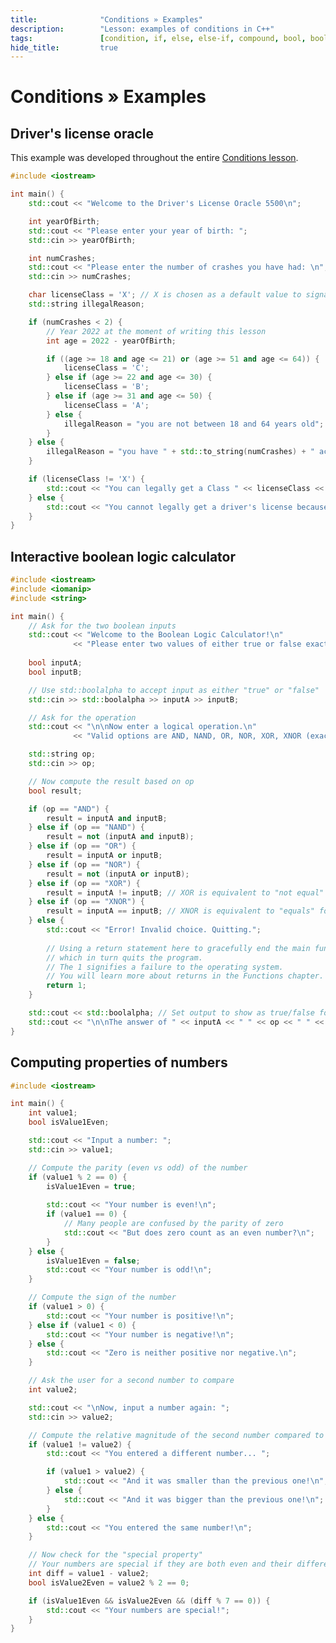 ```yaml
---
title:				"Conditions » Examples"
description:		"Lesson: examples of conditions in C++"
tags:				[condition, if, else, else-if, compound, bool, boolean, examples]
hide_title:			true
---
```


# Conditions » Examples

## Driver's license oracle

This example was developed throughout the entire [Conditions lesson](learn/course/basics/conditions/intro/).

```cpp
#include <iostream>

int main() {
	std::cout << "Welcome to the Driver's License Oracle 5500\n";

	int yearOfBirth;
	std::cout << "Please enter your year of birth: ";
	std::cin >> yearOfBirth;

	int numCrashes;
	std::cout << "Please enter the number of crashes you have had: \n";
	std::cin >> numCrashes;

	char licenseClass = 'X'; // X is chosen as a default value to signal if we miss one of our cases
	std::string illegalReason;

	if (numCrashes < 2) {
		// Year 2022 at the moment of writing this lesson
		int age = 2022 - yearOfBirth;

		if ((age >= 18 and age <= 21) or (age >= 51 and age <= 64)) {
			licenseClass = 'C';
		} else if (age >= 22 and age <= 30) {
			licenseClass = 'B';
		} else if (age >= 31 and age <= 50) {
			licenseClass = 'A';
		} else {
			illegalReason = "you are not between 18 and 64 years old";
		}
	} else {
		illegalReason = "you have " + std::to_string(numCrashes) + " accidents";
	}

	if (licenseClass != 'X') {
		std::cout << "You can legally get a Class " << licenseClass << " driver's license\n";
	} else {
		std::cout << "You cannot legally get a driver's license because " << illegalReason << "\n";
	}
}
```

## Interactive boolean logic calculator

```cpp
#include <iostream>
#include <iomanip>
#include <string>

int main() {
    // Ask for the two boolean inputs
    std::cout << "Welcome to the Boolean Logic Calculator!\n"
              << "Please enter two values of either true or false exactly:\n";
    
    bool inputA;
    bool inputB;

    // Use std::boolalpha to accept input as either "true" or "false"
    std::cin >> std::boolalpha >> inputA >> inputB;

    // Ask for the operation
    std::cout << "\n\nNow enter a logical operation.\n"
              << "Valid options are AND, NAND, OR, NOR, XOR, XNOR (exactly):\n";

    std::string op;
    std::cin >> op;

    // Now compute the result based on op
    bool result;

    if (op == "AND") {
        result = inputA and inputB;
    } else if (op == "NAND") {
        result = not (inputA and inputB);
    } else if (op == "OR") {
        result = inputA or inputB;
    } else if (op == "NOR") {
        result = not (inputA or inputB);
    } else if (op == "XOR") {
        result = inputA != inputB; // XOR is equivalent to "not equal" for booleans
    } else if (op == "XNOR") {
        result = inputA == inputB; // XNOR is equivalent to "equals" for booleans
    } else {
        std::cout << "Error! Invalid choice. Quitting.";
        
        // Using a return statement here to gracefully end the main function,
        // which in turn quits the program.
        // The 1 signifies a failure to the operating system.
        // You will learn more about returns in the Functions chapter.
        return 1;
    }

    std::cout << std::boolalpha; // Set output to show as true/false for booleans
    std::cout << "\n\nThe answer of " << inputA << " " << op << " " << inputB << " is " << result;
}
```

## Computing properties of numbers

```cpp
#include <iostream>

int main() {
    int value1;
    bool isValue1Even;

    std::cout << "Input a number: ";
    std::cin >> value1;

    // Compute the parity (even vs odd) of the number
    if (value1 % 2 == 0) {
        isValue1Even = true;
        
        std::cout << "Your number is even!\n";
        if (value1 == 0) {
            // Many people are confused by the parity of zero
            std::cout << "But does zero count as an even number?\n";
        }
    } else {
        isValue1Even = false;
        std::cout << "Your number is odd!\n";
    }

    // Compute the sign of the number
    if (value1 > 0) {
        std::cout << "Your number is positive!\n";
    } else if (value1 < 0) {
        std::cout << "Your number is negative!\n";
    } else {
        std::cout << "Zero is neither positive nor negative.\n";
    }

    // Ask the user for a second number to compare
    int value2;

    std::cout << "\nNow, input a number again: ";
    std::cin >> value2;

    // Compute the relative magnitude of the second number compared to the first
    if (value1 != value2) {
        std::cout << "You entered a different number... ";

        if (value1 > value2) {
            std::cout << "And it was smaller than the previous one!\n";
        } else {
            std::cout << "And it was bigger than the previous one!\n";
        }
    } else {
        std::cout << "You entered the same number!\n";
    }

    // Now check for the "special property"
    // Your numbers are special if they are both even and their difference is divisible by seven
    int diff = value1 - value2;
    bool isValue2Even = value2 % 2 == 0;

    if (isValue1Even && isValue2Even && (diff % 7 == 0)) {
        std::cout << "Your numbers are special!";
    }
}
```
